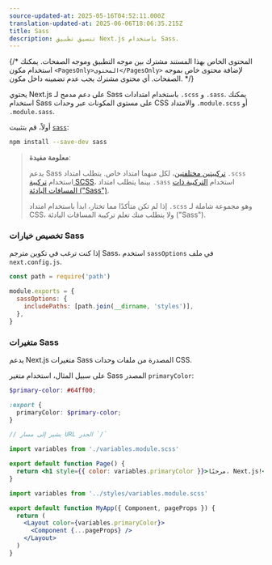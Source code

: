 ```yaml
---
source-updated-at: 2025-05-16T04:52:11.000Z
translation-updated-at: 2025-06-06T18:06:35.215Z
title: Sass
description: تنسيق تطبيق Next.js باستخدام Sass.
---
```


{/* المحتوى الخاص بهذا المستند مشترك بين موجه التطبيق وموجه الصفحات. يمكنك استخدام مكون `<PagesOnly>المحتوى</PagesOnly>` لإضافة محتوى خاص بموجه الصفحات. أي محتوى مشترك يجب عدم تضمينه داخل مكون. */}

يحتوي Next.js على دعم مدمج لـ Sass باستخدام امتدادات `.scss` و `.sass`. يمكنك استخدام Sass على مستوى المكونات عبر وحدات CSS والامتداد `.module.scss` أو `.module.sass`.

أولاً، قم بتثبيت [`sass`](https://github.com/sass/sass):

```bash filename="Terminal"
npm install --save-dev sass
```

> **معلومة مفيدة**:
>
> يدعم Sass [تركيبتين مختلفتين](https://sass-lang.com/documentation/syntax)، لكل منهما امتداد خاص.
> يتطلب امتداد `.scss` استخدام [تركيبة SCSS](https://sass-lang.com/documentation/syntax#scss)،
> بينما يتطلب امتداد `.sass` استخدام [التركيبة ذات المسافات البادئة ("Sass")](https://sass-lang.com/documentation/syntax#the-indented-syntax).
>
> إذا لم تكن متأكدًا مما تختار، ابدأ باستخدام امتداد `.scss` وهو مجموعة شاملة لـ CSS، ولا يتطلب منك تعلم
> تركيبة المسافات البادئة ("Sass").

### تخصيص خيارات Sass

إذا كنت ترغب في تكوين مترجم Sass، استخدم `sassOptions` في ملف `next.config.js`.

```js filename="next.config.js"
const path = require('path')

module.exports = {
  sassOptions: {
    includePaths: [path.join(__dirname, 'styles')],
  },
}
```

### متغيرات Sass

يدعم Next.js متغيرات Sass المصدرة من ملفات وحدات CSS.

على سبيل المثال، استخدام متغير Sass المصدر `primaryColor`:

```scss filename="app/variables.module.scss"
$primary-color: #64ff00;

:export {
  primaryColor: $primary-color;
}
```

<AppOnly>

```jsx filename="app/page.js"
// يشير إلى مسار URL الجذر `/`

import variables from './variables.module.scss'

export default function Page() {
  return <h1 style={{ color: variables.primaryColor }}>مرحبًا، Next.js!</h1>
}
```

</AppOnly>

<PagesOnly>

```jsx filename="pages/_app.js"
import variables from '../styles/variables.module.scss'

export default function MyApp({ Component, pageProps }) {
  return (
    <Layout color={variables.primaryColor}>
      <Component {...pageProps} />
    </Layout>
  )
}
```

</PagesOnly>